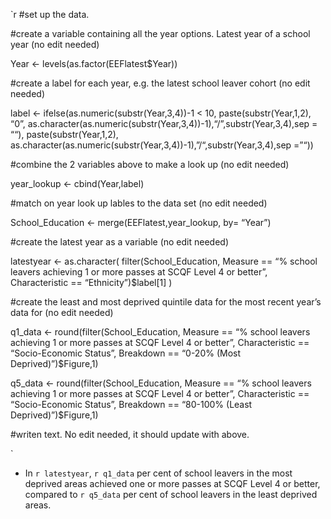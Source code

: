 


`r 
#set up the data.


#create a variable containing all the year options. Latest year of a school year (no edit needed)

Year <- levels(as.factor(EEFlatest$Year))

#create a label for each year, e.g. the latest school leaver cohort (no edit needed)

label <- ifelse(as.numeric(substr(Year,3,4))-1 < 10, paste(substr(Year,1,2), "0", as.character(as.numeric(substr(Year,3,4))-1),"/",substr(Year,3,4),sep = ""),
      paste(substr(Year,1,2), as.character(as.numeric(substr(Year,3,4))-1),"/",substr(Year,3,4),sep = ""))

#combine the 2 variables above to make a look up (no edit needed)

year_lookup <- cbind(Year,label)

#match on year look up lables to the data set (no edit needed)

School_Education <- merge(EEFlatest,year_lookup, by= "Year")

#create the latest year as a variable (no edit needed)

latestyear <- as.character( filter(School_Education, Measure == "% school leavers achieving 1 or more passes at SCQF Level 4 or better",
                            Characteristic == "Ethnicity")$label[1] )

#create the least and most deprived quintile data for the most recent year's data for (no edit needed)

q1_data <- round(filter(School_Education, Measure == "% school leavers achieving 1 or more passes at SCQF Level 4 or better",
                            Characteristic == "Socio-Economic Status", Breakdown == "0-20% (Most Deprived)")$Figure,1)

q5_data <- round(filter(School_Education, Measure == "% school leavers achieving 1 or more passes at SCQF Level 4 or better",
                        Characteristic == "Socio-Economic Status", Breakdown == "80-100% (Least Deprived)")$Figure,1)

#writen text. No edit needed, it should update with above.

`

* In `r latestyear`, `r q1_data` per cent of school leavers in the most deprived areas achieved one or more passes at SCQF Level 4 or better, 
	compared to `r q5_data` per cent of school leavers in the least deprived areas.
